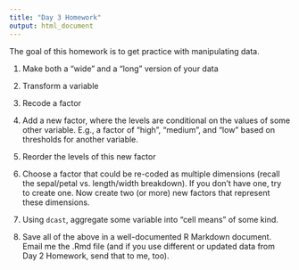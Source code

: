 ```yaml
---
title: "Day 3 Homework"
output: html_document
---
```


The goal of this homework is to get practice with manipulating data.

1. Make both a "wide" and a "long" version of your data

2. Transform a variable

3. Recode a factor

4. Add a new factor, where the levels are conditional on the values of some other variable. E.g., a factor of "high", "medium", and "low" based on thresholds for another variable.

5. Reorder the levels of this new factor

6. Choose a factor that could be re-coded as multiple dimensions (recall the sepal/petal vs. length/width breakdown). If you don't have one, try to create one.  Now create two (or more) new factors that represent these dimensions.

7. Using `dcast`, aggregate some variable into "cell means" of some kind.

8.  Save all of the above in a well-documented R Markdown document.  Email me the .Rmd file (and if you use different or updated data from Day 2 Homework, send that to me, too).

